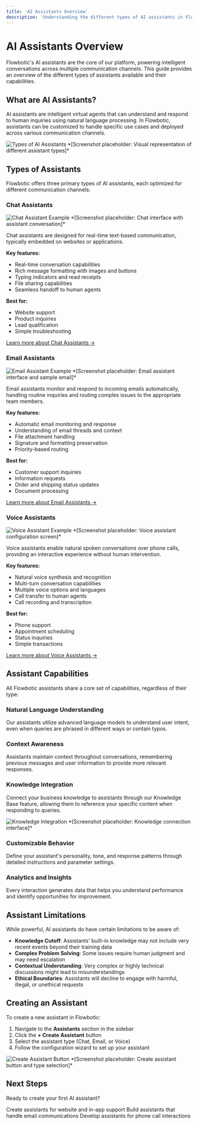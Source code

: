 ```yaml
---
title: 'AI Assistants Overview'
description: 'Understanding the different types of AI assistants in Flowbotic'
---
```


# AI Assistants Overview

Flowbotic's AI assistants are the core of our platform, powering intelligent conversations across multiple communication channels. This guide provides an overview of the different types of assistants available and their capabilities.

## What are AI Assistants?

AI assistants are intelligent virtual agents that can understand and respond to human inquiries using natural language processing. In Flowbotic, assistants can be customized to handle specific use cases and deployed across various communication channels.

<img src="/images/assistant-types.png" alt="Types of AI Assistants" />
*[Screenshot placeholder: Visual representation of different assistant types]*

## Types of Assistants

Flowbotic offers three primary types of AI assistants, each optimized for different communication channels:

### Chat Assistants

<img src="/images/chat-assistant.png" alt="Chat Assistant Example" />
*[Screenshot placeholder: Chat interface with assistant conversation]*

Chat assistants are designed for real-time text-based communication, typically embedded on websites or applications.

**Key features:**
- Real-time conversation capabilities
- Rich message formatting with images and buttons
- Typing indicators and read receipts
- File sharing capabilities
- Seamless handoff to human agents

**Best for:**
- Website support
- Product inquiries
- Lead qualification
- Simple troubleshooting

[Learn more about Chat Assistants →](/ai-assistants/chat-assistants)

### Email Assistants

<img src="/images/email-assistant.png" alt="Email Assistant Example" />
*[Screenshot placeholder: Email assistant interface and sample email]*

Email assistants monitor and respond to incoming emails automatically, handling routine inquiries and routing complex issues to the appropriate team members.

**Key features:**
- Automatic email monitoring and response
- Understanding of email threads and context
- File attachment handling
- Signature and formatting preservation
- Priority-based routing

**Best for:**
- Customer support inquiries
- Information requests
- Order and shipping status updates
- Document processing

[Learn more about Email Assistants →](/ai-assistants/email-assistants)

### Voice Assistants

<img src="/images/voice-assistant.png" alt="Voice Assistant Example" />
*[Screenshot placeholder: Voice assistant configuration screen]*

Voice assistants enable natural spoken conversations over phone calls, providing an interactive experience without human intervention.

**Key features:**
- Natural voice synthesis and recognition
- Multi-turn conversation capabilities
- Multiple voice options and languages
- Call transfer to human agents
- Call recording and transcription

**Best for:**
- Phone support
- Appointment scheduling
- Status inquiries
- Simple transactions

[Learn more about Voice Assistants →](/ai-assistants/voice-assistants)

## Assistant Capabilities

All Flowbotic assistants share a core set of capabilities, regardless of their type:

### Natural Language Understanding

Our assistants utilize advanced language models to understand user intent, even when queries are phrased in different ways or contain typos.

### Context Awareness

Assistants maintain context throughout conversations, remembering previous messages and user information to provide more relevant responses.

### Knowledge Integration

Connect your business knowledge to assistants through our Knowledge Base feature, allowing them to reference your specific content when responding to queries.

<img src="/images/knowledge-integration.png" alt="Knowledge Integration" />
*[Screenshot placeholder: Knowledge connection interface]*

### Customizable Behavior

Define your assistant's personality, tone, and response patterns through detailed instructions and parameter settings.

### Analytics and Insights

Every interaction generates data that helps you understand performance and identify opportunities for improvement.

## Assistant Limitations

While powerful, AI assistants do have certain limitations to be aware of:

- **Knowledge Cutoff**: Assistants' built-in knowledge may not include very recent events beyond their training data
- **Complex Problem Solving**: Some issues require human judgment and may need escalation
- **Contextual Understanding**: Very complex or highly technical discussions might lead to misunderstandings
- **Ethical Boundaries**: Assistants will decline to engage with harmful, illegal, or unethical requests

## Creating an Assistant

To create a new assistant in Flowbotic:

1. Navigate to the **Assistants** section in the sidebar
2. Click the **+ Create Assistant** button
3. Select the assistant type (Chat, Email, or Voice)
4. Follow the configuration wizard to set up your assistant

<img src="/images/create-assistant.png" alt="Create Assistant Button" />
*[Screenshot placeholder: Create assistant button and type selection]*

## Next Steps

Ready to create your first AI assistant?

<CardGroup cols={3}>
  <Card
    title="Chat Assistants"
    icon="comment-dots"
    href="/ai-assistants/chat-assistants"
  >
    Create assistants for website and in-app support
  </Card>
  <Card
    title="Email Assistants"
    icon="envelope"
    href="/ai-assistants/email-assistants"
  >
    Build assistants that handle email communications
  </Card>
  <Card
    title="Voice Assistants"
    icon="phone"
    href="/ai-assistants/voice-assistants"
  >
    Develop assistants for phone call interactions
  </Card>
</CardGroup>